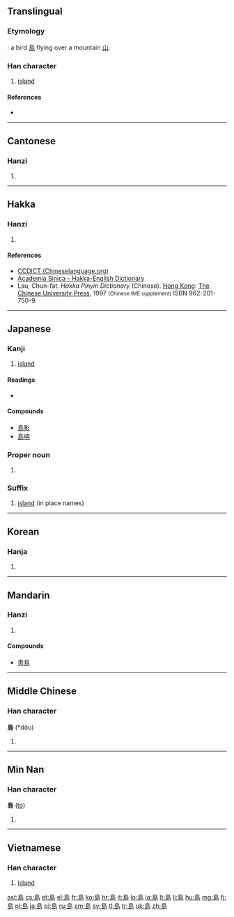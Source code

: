 {{also|岛|嶋|嶌|嶹}}
==Translingual==

===Etymology===
{{Han compound|鳥|山|ls=ic}}: a bird [[鳥]] flying over a mountain [[山]].

===Han character===
{{Han char|rn=46|rad=山|as=07|sn=10|four=2772<sub>7</sub>|canj=竹日卜山 (HAYU)}}

# [[island]]

====References====
* {{Han ref|kx=0312.040|dkj=08108|dj=0612.110|hdz=10775.140|uh=5CF6|ud=23798|bh=AE71|bd=44657}}

----

==Cantonese==

===Hanzi===
{{yue-hanzi|jyut=dou2|y=dou2|sim=岛}}

# {{defn|lang=yue|sort=山07}}

----

==Hakka==

===Hanzi===
{{hak-hanzi|poj=táu|gd=tau<sup>3</sup>, to<sup>3</sup> [Hailu, Siyan, Meixian]; tau<sup>3</sup>|hpy=dau3}}

# {{defn|lang=hak|sort=山07}}

====References====
*[http://www.chinalanguage.com/dictionaries/?mode=view&view=chardict&query=%E5%B3%B6 CCDICT (Chineselanguage.org)]
*[http://minhakka.ling.sinica.edu.tw/bkg/hakyin/search.php?DETAIL=1&LIMIT=id=42619&dbname=su_tian_1&graph=2 Academia Sinica - Hakka-English Dictionary]
*Lau, Chun-fat. ''Hakka Pinyin Dictionary'' (Chinese). [[Hong Kong]]: [[w:Chinese University of Hong Kong|The Chinese University Press]], 1997 <small>(Chinese IME supplement)</small> ISBN 962-201-750-9.

----

==Japanese==

===Kanji===
{{ja-kanji|grade=3|rs=山07}}

# [[island]]

====Readings====
* {{ja-readings|on=[[とう]] (tō)|kun=[[しま]] (shima)}}

====Compounds====
* [[島影]]
* [[島嶼]]

===Proper noun===
{{ja-pos|k|proper|hira=しま|rom=Shima}}

# {{surname|lang=ja|sort=しま}}

===Suffix===
{{ja-pos|k|suffix|hira=とう|rom=-tō}}
# [[island]] (in place names)

----

==Korean==

===Hanja===
{{ko-hanja|hangeul=도|eumhun=섬|rv=do|mr=to}}

# {{defn|lang=ko|sort=山07}}

----

==Mandarin==

===Hanzi===
{{cmn-hanzi|sim=岛|pin=[[dǎo]] ([[dao3]])|wg=tao<sup>3</sup>}}

# {{defn|lang=cmn|sort=山07}}

====Compounds====
* [[靑島]]

----

==Middle Chinese==

===Han character===
'''島''' (*dɑ̌u)<!--note: the vowel "ɑ" is an IPA symbol, and is thus different from the vowel "a"; asterisk indicates that this character appears more than four times in the Tang Dynasty corpus of literature-->

# {{defn|zhx-mid}}

----

==Min Nan==

===Han character===
'''島''' ([[tó]])

# {{defn|nan}}

----

==Vietnamese==

===Han character===
{{vi-hantu|[[đảo]], [[láo]]|rs=山07}}

# [[island]]

[[ast:島]]
[[cs:島]]
[[et:島]]
[[el:島]]
[[fr:島]]
[[ko:島]]
[[hr:島]]
[[it:島]]
[[lo:島]]
[[la:島]]
[[lt:島]]
[[li:島]]
[[hu:島]]
[[mg:島]]
[[fj:島]]
[[nl:島]]
[[ja:島]]
[[pl:島]]
[[ru:島]]
[[sm:島]]
[[sv:島]]
[[tl:島]]
[[tr:島]]
[[uk:島]]
[[zh:島]]
